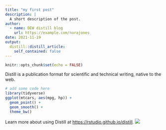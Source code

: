```yaml
---
title: "my first post"
description: |
  A short description of the post.
author:
  - name: DEW distill blog
    url: https://example.com/norajones
date: 2021-11-19
output:
  distill::distill_article:
    self_contained: false
---
```



```r
knitr::opts_chunk$set(echo = FALSE)
```

Distill is a publication format for scientific and technical writing, native to the web.




```r
# add some code here
library(tidyverse)
ggplot(mtcars, aes(mpg, hp)) +
  geom_point() +
  geom_smooth() +
  theme_bw()
```

Learn more about using Distill at <https://rstudio.github.io/distill>.
![](./images/clock.png)

